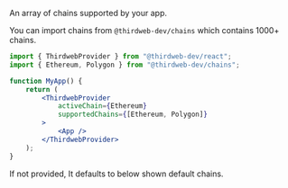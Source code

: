 
An array of chains supported by your app.

You can import chains from `@thirdweb-dev/chains` which contains 1000+ chains.

```jsx
import { ThirdwebProvider } from "@thirdweb-dev/react";
import { Ethereum, Polygon } from "@thirdweb-dev/chains";

function MyApp() {
	return (
		<ThirdwebProvider
			activeChain={Ethereum}
			supportedChains={[Ethereum, Polygon]}
		>
			<App />
		</ThirdwebProvider>
	);
}
```

If not provided, It defaults to below shown default chains.

<DefaultChainsMDX />
